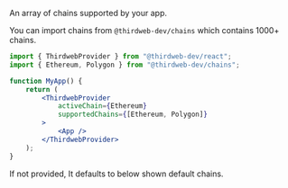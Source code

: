 
An array of chains supported by your app.

You can import chains from `@thirdweb-dev/chains` which contains 1000+ chains.

```jsx
import { ThirdwebProvider } from "@thirdweb-dev/react";
import { Ethereum, Polygon } from "@thirdweb-dev/chains";

function MyApp() {
	return (
		<ThirdwebProvider
			activeChain={Ethereum}
			supportedChains={[Ethereum, Polygon]}
		>
			<App />
		</ThirdwebProvider>
	);
}
```

If not provided, It defaults to below shown default chains.

<DefaultChainsMDX />
